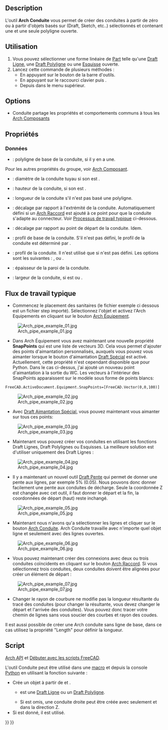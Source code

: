 <languages/>

{{Docnav/fr
|[[Arch_Window/fr|Fenêtre]]
|[[Arch_PipeConnector/fr|Raccord]]
|[[BIM_Workbench/fr|Atelier BIM]]
|IconL=Arch_Window.svg
|IconR=Arch_PipeConnector.svg
|IconC=Workbench_BIM.svg
}}

{{VeryImportantMessage|Cette commande fait partie de l'ensemble intégré de l'[[BIM_Workbench/fr|atelier BIM]] avec la V1.0<br>
Cette page a été mise à jour pour cette version.}}

{{GuiCommand/fr
|Name=Arch Pipe
|Name/fr=Arch Conduite
|MenuLocation=3D/BIM → Conduite
|Workbenches=[[BIM_Workbench/fr|BIM]]
|Shortcut={{KEY|P}} {{KEY|I}}
|Version=0.17
|SeeAlso=
}}

== Description == 

L'outil '''Arch Conduite''' vous permet de créer des conduites à partir de zéro ou à partir d'objets basés sur (Draft, Sketch, etc..) sélectionnés et contenant une et une seule polyligne ouverte.

<span id="Usage"></span>
== Utilisation ==

# Vous pouvez sélectionner une forme linéaire de [[Part_Workbench/fr|Part]] telle qu'une [[Draft_Line/fr|Draft Ligne]], une [[Draft_Wire|Draft Polyligne]] ou une [[Sketcher_NewSketch/fr|Esquisse]] ouverte.
# Lancez cette commande de plusieurs méthodes :
#* En appuyant sur le bouton {{Button|[[Image:Arch_Pipe.svg|16px]] [[Arch_Pipe/fr|Conduite]]}} de la barre d'outils.
#* En appuyant sur le raccourci clavier {{KEY|P}} puis {{KEY|I}}.
#* Depuis {{MenuCommand|3D/BIM → Conduite}} dans le menu supérieur.

== Options ==

* Conduite partage les propriétés et comportements communs à tous les [[Arch_Component/fr|Arch Composants]]

<span id="Properties"></span>
== Propriétés ==

<span id="Data"></span>
===Données===

{{TitleProperty|Component}}

* {{PropertyData|Base|Link}} : polyligne de base de la conduite, si il y en a une.

Pour les autres propriétés du groupe, voir [[Arch_Component/fr#Propriétés|Arch Composant]].

{{TitleProperty|Pipe}}

* {{PropertyData|Diameter|Length}} : diamètre de la conduite tuyau si son {{PropertyData|Profile Type}} est {{Value|Circle}}.
* {{PropertyData|Height|Length}} : hauteur de la conduite, si son {{PropertyData|Profile Type}} est {{Value|Rectangle}}.
* {{PropertyData|Length|Longueur}} : longueur de la conduite s'il n'est pas basé une polyligne.
* {{PropertyData|Offset End|Length}} : décalage par rapport à l'extrémité de la conduite. Automatiquement défini si un [[Arch_PipeConnector/fr|Arch Raccord]] est ajouté à ce point pour que la conduite s'adapte au connecteur. Voir [[#Processus_de_travail_typique|Processus de travail typique]] ci-dessous.
* {{PropertyData|Offset Start|Length}} : décalage par rapport au point de départ de la conduite. Idem.
* {{PropertyData|Profile|Link}} : profil de base de la conduite. S'il n'est pas défini, le profil de la conduite est déterminé par {{PropertyData|Profile Type}}.
* {{PropertyData|Profile Type|Enumeration}} : profil de la conduite. Il n'est utilisé que si {{PropertyData|Profile}} n'est pas défini. Les options sont les suivantes : {{Value|Circle}}, {{Value|Square}} ou {{Value|Rectangle}}.
* {{PropertyData|Wall Thickness|Length}} : épaisseur de la paroi de la conduite.
* {{PropertyData|Width|Length}} : largeur de la conduite, si {{PropertyData|Profile Type}} est {{Value|Square}} ou {{Value|Rectangle}}.

<span id="Typical_workflow"></span>
== Flux de travail typique ==

* Commencez le placement des sanitaires (le fichier exemple ci dessous est un fichier step importé). Sélectionnez l'objet et activez l'Arch Equipements en cliquant sur le bouton [[Arch_Equipment/fr|Arch Équipement]].

[[Image:Arch_pipe_example_01.jpg]]

* Dans Arch Équipement vous avez maintenant une nouvelle propriété '''SnapPoints''' qui est une liste de vecteurs 3D. Cela vous permet d'ajouter des points d'aimantation personnalisés, auxquels vous pouvez vous aimanter lorsque le bouton d'aimantation [[Draft_Snap_Special/fr|Draft Spécial]] est activé. Actuellement, cette propriété n'est cependant disponible que pour Python. Dans le cas ci-dessus, j'ai ajouté un nouveau point d'aimantation à la sortie du WC. Les vecteurs à l'intérieur des SnapPoints apparaissent sur le modèle sous forme de points blancs:

 FreeCAD.ActiveDocument.Equipment.SnapPoints=[FreeCAD.Vector(0,0,100)]

[[Image:Arch_pipe_example_02.jpg]]

* Avec [[Draft_Snap_Special/fr|Draft Aimantation Spécial]], vous pouvez maintenant vous aimanter sur tous ces points:

[[Image:Arch_pipe_example_03.jpg]]

* Maintenant vous pouvez créer vos conduites en utilisant les fonctions Draft Lignes, Draft Polylignes ou Esquisses. La meilleure solution est d'utiliser uniquement des Draft Lignes :

[[Image:Arch_pipe_example_04.jpg]]

* Il y a maintenant un nouvel outil [[Draft_Slope/fr|Draft Pente]] qui permet de donner une pente aux lignes, par exemple 5% (0.05). Nous pouvons donc donner facilement une pente aux conduites de décharge. Seule la coordonnée Z est changée avec cet outil, il faut donner le départ et la fin, la coordonnées de départ (haut) reste inchangé.

[[Image:Arch_pipe_example_05.jpg]]

* Maintenant nous n'avons qu'a sélectionner les lignes et cliquer sur le bouton [[Arch_Pipe/fr|Arch Conduite]]. Arch Conduite travaille avec n'importe quel objet ligne et seulement avec des lignes ouvertes.

[[Image:Arch_pipe_example_06.jpg]]

* Vous pouvez maintenant créer des connexions avec deux ou trois conduites coïncidents en cliquant sur le bouton [[Arch_PipeConnector/fr|Arch Raccord]]. Si vous sélectionnez trois conduites, deux conduites doivent être alignées pour créer un élément de départ :

[[Image:Arch_pipe_example_07.jpg]]

* Changer le rayon de courbure ne modifie pas la longueur résultante du tracé des conduites (pour changer la résultante, vous devez changer le départ et l'arrivée des conduites). Vous pouvez donc tracer votre chemin de lignes sans vous soucier des courbes et rayon des coudes.

Il est aussi possible de créer une Arch conduite sans ligne de base, dans ce cas utilisez la propriété "Length" pour définir la longueur.

<span id="Scripting"></span>
== Script ==

{{Emphasis|Voir aussi :}} [[Arch_API/fr|Arch API]] et [[FreeCAD_Scripting_Basics/fr|Débuter avec les scripts FreeCAD]].

L'outil Conduite peut être utilisé dans une [[Macros/fr|macro]] et depuis la console [[Python/fr|Python]] en utilisant la fonction suivante :

{{Code|code=
pipe = makePipe(baseobj=None, diameter=0, length=0, placement=None, name="Pipe")
}}

* Crée un objet {{incode|pipe}} à partir de {{incode|baseobj}} et {{incode|diameter}}.
** {{incode|baseobj}} est une [[Draft_Line/fr|Draft Ligne]] ou un [[Draft_Wire/fr|Draft Polyligne]].
** Si {{incode|baseobj}} est omis, une conduite droite peut être créée avec seulement {{incode|diameter}} et {{incode|length}} dans la direction Z.
* Si {{incode|placement}} est donné, il est utilisé.

{{Code|code=
import Draft, Arch

p1 = FreeCAD.Vector(1000, 0, 0)
p2 = FreeCAD.Vector(2500, 200, 0)
p3 = FreeCAD.Vector(3100, 1000, 0)
p4 = FreeCAD.Vector(3500, 500, 0)
line = Draft.make_wire([p1, p2, p3, p4])

pipe = Arch.makePipe(line, 200)
FreeCAD.ActiveDocument.recompute()

pipe2 = Arch.makePipe(diameter=120, length=3000)
FreeCAD.ActiveDocument.recompute()
}}


{{Docnav/fr
|[[Arch_Window/fr|Fenêtre]]
|[[Arch_PipeConnector/fr|Raccord]]
|[[BIM_Workbench/fr|Atelier BIM]]
|IconL=Arch_Window.svg
|IconR=Arch_PipeConnector.svg
|IconC=Workbench_BIM.svg
}}

{{BIM_Tools_navi{{#translation:}}}}
{{Userdocnavi{{#translation:}}}}